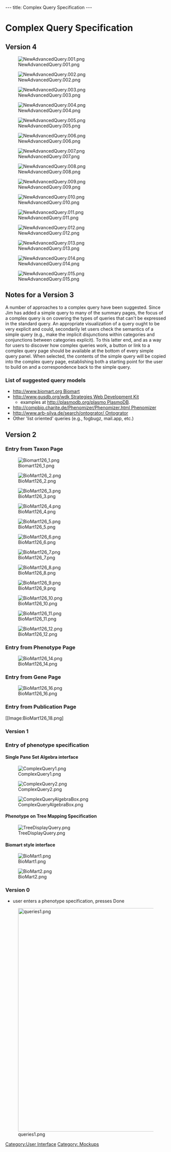 ---
title: Complex Query Specification
---

= Complex Query Specification =

== Version 4 ==

[[Image:NewAdvancedQuery.001.png]]

[[Image:NewAdvancedQuery.002.png]]

[[Image:NewAdvancedQuery.003.png]]

[[Image:NewAdvancedQuery.004.png]]

[[Image:NewAdvancedQuery.005.png]]

[[Image:NewAdvancedQuery.006.png]]

[[Image:NewAdvancedQuery.007.png]]

[[Image:NewAdvancedQuery.008.png]]

[[Image:NewAdvancedQuery.009.png]]

[[Image:NewAdvancedQuery.010.png]]

[[Image:NewAdvancedQuery.011.png]]

[[Image:NewAdvancedQuery.012.png]]

[[Image:NewAdvancedQuery.013.png]]

[[Image:NewAdvancedQuery.014.png]]

[[Image:NewAdvancedQuery.015.png]]

== Notes for a Version 3 ==

A number of approaches to a complex query have been suggested.  Since Jim has added a simple query to many of the summary pages, the focus of a complex query is on covering the types of queries that can't be expressed in the standard query.  An appropriate visualization of a query ought to be very explicit and could, secondarily let users check the semantics of a simple query (e.g., make the implicit disjunctions within categories and conjunctions between categories explicit).  To this latter end, and as a way for users to discover how complex queries work, a button or link to a complex query page should be available at the bottom of every simple query panel.  When selected, the contents of the simple query will be copied into the complex query page, establishing both a starting point for the user to build on and a correspondence back to the simple query.

=== List of suggested query models ===
* [[http://www.biomart.org Biomart]]
* [[http://www.gusdb.org/wdk Strategies Web Development Kit]]
** examples at [[http://plasmodb.org/plasmo PlasmoDB]].
* [[http://compbio.charite.de/Phenomizer/Phenomizer.html Phenomizer]]
* [[http://www.arb-silva.de/search/ontogrator/ Ontogrator]]
* Other 'list oriented' queries (e.g., fogbugz, mail.app, etc.)

== Version 2 ==
=== Entry from Taxon Page ===

[[Image:Biomart126_1.png]]

[[Image:BioMart126_2.png]]

[[Image:BioMart126_3.png]]

[[Image:BioMart126_4.png]]

[[Image:BioMart126_5.png]]

[[Image:BioMart126_6.png]]

[[Image:BioMart126_7.png]]

[[Image:BioMart126_8.png]]

[[Image:BioMart126_9.png]]

[[Image:BioMart126_10.png]]

[[Image:BioMart126_11.png]]

[[Image:BioMart126_12.png]]

=== Entry from Phenotype Page ===

[[Image:BioMart126_14.png]]

=== Entry from Gene Page ===

[[Image:BioMart126_16.png]]

=== Entry from Publication Page ===

[[Image:BioMart126_18.png]

=== Version 1 ===
===Entry of phenotype specification===

==== Single Pane Set Algebra interface ====

[[Image:ComplexQuery1.png]]

[[Image:ComplexQuery2.png]]

[[Image:ComplexQueryAlgebraBox.png]]


==== Phenotype on Tree Mapping Specification ====
[[Image:TreeDisplayQuery.png]]

==== Biomart style interface ====

[[Image:BioMart1.png]]

[[Image:BioMart2.png]]

=== Version 0 ===
* user enters a phenotype specification, presses Done

[[Image:queries1.png|700px]]

[[Category:User Interface]]
[[Category: Mockups]]